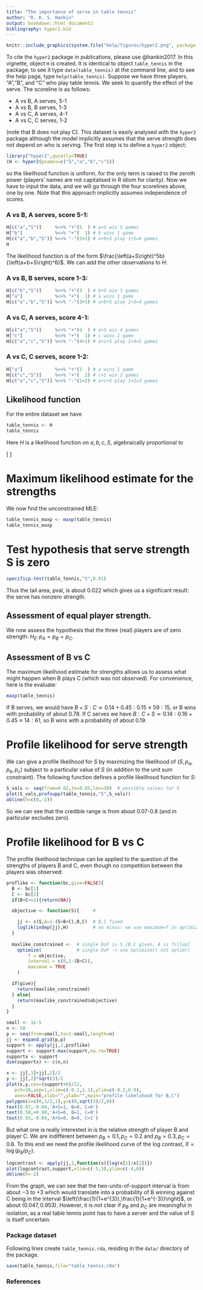 ```yaml
---
title: "The importance of serve in table tennis"
author: "R. K. S. Hankin"
output: bookdown::html_document2
bibliography: hyper2.bib
---
```



```r
knitr::include_graphics(system.file("help/figures/hyper2.png", package = "hyper2"))
```

To cite the `hyper2` package in publications, please use @hankin2017.
In this vignette, object `H` is created.  It is identical to object
`table_tennis` in the package; to see it type `data(table_tennis)` at
the command line, and to see the help page, type `help(table_tennis)`.
Suppose we have three players, "A","B", and "C" who play table tennis.
We seek to quantify the effect of the serve.  The scoreline is as
follows:

* A vs B, A serves, 5-1
* A vs B, B serves, 1-3
* A vs C, A serves, 4-1
* A vs C, C serves, 1-2

(note that B does not play C).  This dataset is easily analysed with
the `hyper2` package although the model implicitly assumes that the
serve strength does not depend on who is serving.  The first step is
to define a `hyper2` object:

```r
library("hyper2",quietly=TRUE)
(H <- hyper2(pnames=c("S","a","b","c")))
```

so the likelihood function is uniform, for the only term is raised to
the zeroth power (players' names are not capitalised in R idiom for
clarity).  Now we have to input the data, and we will go through the
four scorelines above, one by one.  Note that this approach implicitly
assumes independence of scores.


### A vs B, A serves, score 5-1:
```r
H[c("a","S")]     %<>% "+"(5  ) # a+S win 5 games
H["b"]            %<>% "+"(  1) # b wins 1 game
H[c("a","b","S")] %<>% "-"(5+1) # a+b+S play 1+5=6 games
H
```

The likelihood function is of the form
$\frac{\left(a+S\right)^5b}{\left(a+b+S\right)^6}$.  We can add the
other observations to $H$:

### A vs B, B serves, score 1-3:
```r
H[c("b","S")]     %<>% "+"(3  ) # b+S win 3 games
H["a"]            %<>% "+"(  1) # a wins 1 game 
H[c("a","b","S")] %<>% "-"(3+1) # a+b+S play 1+3=4 games
```

### A vs C, A serves, score 4-1:
```r
H[c("a","S")]     %<>% "+"(4  ) # a+S win 4 games
H["c"]            %<>% "+"(  1) # c wins 1 game 
H[c("a","c","S")] %<>% "-"(4+1) # a+c+S play 1+4=5 games
```

### A vs C, C serves, score 1-2:
```r
H["a"]            %<>% "+"(1  ) # a wins 1 game
H[c("c","S")]     %<>% "+"(  2) # c+S win 2 games
H[c("a","c","S")] %<>% "-"(1+2) # a+c+S play 1+2=3 games
```



## Likelihood function

For the entire dataset we have

```r
table_tennis <- H
table_tennis
```

Here $H$ is a likelihood function on $a,b,c,S$, algebraically
proportional to

\[
\frac{(S+a)^9(S+b)^3(S+c)^2a^2bc}{(S+a+b)^{10}(S+a+c)^8}
\]

# Maximum likelihood estimate for the strengths

We now find the unconstrained MLE:

```r
table_tennis_maxp <- maxp(table_tennis)
table_tennis_maxp
```

# Test hypothesis that serve strength S is zero

```r
specificp.test(table_tennis,"S",0.01)
```

Thus the tail area, pval, is about 0.022 which gives us a significant
result: the serve has nonzero strength.



## Assessment of equal player strength.

We now assess the hypothesis that the three (real) players are of zero
strength:  $H_E\colon p_A=p_B=p_C$.

## Assessment of B vs C

The maximum likelihood estimate for strengths allows us to assess what
might happen when B plays C (which was not observed).  For
convenience, here is the evaluate:

```r
maxp(table_tennis)
```

If B serves, we would have $B+S:C\simeq 0.14+0.45:0.15\equiv 59:15$,
or B wins with probability of about $0.78$.  If C serves we have
$B:C+S\simeq 0.14:0.16+0.45\equiv 14:61$, so B wins with a probability
of about $0.19$.


# Profile likelihood for serve strength

We can give a profile likelihood for $S$ by maximizing the likelihood
of $(S,p_a,p_b,p_c)$ subject to a particular value of $S$ (in addition
to the unit sum constraint).  The following function defines a profile
likelihood function for $S$:

```r
S_vals <- seq(from=0.02,to=0.85,len=30)  # possible values for S
plot(S_vals,profsupp(table_tennis,"S",S_vals))
abline(h=c(0,-2))
```

So we can see that the credible range is from about 0.07-0.8 (and in
particular excludes zero).


# Profile likelihood for B vs C

The profile likelihood technique can be applied to the question of the
strengths of players B and C, even though no competition between the
players was observed:  

```r
proflike <- function(bc,give=FALSE){
  B <- bc[1]
  C <- bc[2]
  if(B+C>=1){return(NA)}

  objective <- function(S){     #

    jj <- c(S,A=1-(S+B+C),B,C)  # B,C fixed
    loglik(indep(jj),H)         # no minus: we use maximum=T in optimize()
  }
  
  maxlike_constrained <-  # single DoF is S [B,C given, A is fillup]
    optimize(             # single DoF -> use optimize() not optim()
        f = objective,         
        interval = c(0,1-(B+C)),
        maximum = TRUE
    )

  if(give){
    return(maxlike_constrained)
  } else{
    return(maxlike_constrained$objective)
  }
} 

small <- 1e-5
n <- 50
p <- seq(from=small,to=1-small,length=n)
jj <- expand.grid(p,p)
support <- apply(jj,1,proflike)
support <- support-max(support,na.rm=TRUE)
supportx <- support
dim(supportx) <- c(n,n)

x <- jj[,1]+jj[,2]/2
y <- jj[,2]*sqrt(3)/2
plot(x,y,cex=(support+6)/12, 
   pch=16,asp=1,xlim=c(-0.1,1.1),ylim=c(-0.2,0.9),
   axes=FALSE,xlab="",ylab="",main="profile likelihood for B,C")
polygon(x=c(0,1/2,1),y=c(0,sqrt(3)/2,0))
text(0.07,-0.04,'A+S=1, B=0, C=0')
text(0.50,+0.90,'A+S=0, B=1, C=0')
text(0.93,-0.04,'A+S=0, B=0, C=1')
```


But what one is really interested in is the relative strength of
player B and player C.  We are indifferent between $p_B=0.1,p_C=0.2$
and $p_B=0.3,p_C=0.6$.  To this end we need the profile likelihood
curve of the log contrast, $X=\log\left(p_B/p_C\right)$.

```r
logcontrast <- apply(jj,1,function(x){log(x[1]/x[2])})
plot(logcontrast,support,xlim=c(-5,5),ylim=c(-4,0))
abline(h=-2)
```

From the graph, we can see that the two-units-of-support interval is
from about $-3$ to $+3$ which would translate into a probability of B
winning against C being in the interval
$\left(\frac{1}{1+e^{3}},\frac{1}{1+e^{-3}}\right)$, or about
$(0.047,0.953)$.  However, it is not clear if $p_B$ and $p_C$ are
meaningful in isolation, as a real table tennis point has to have a
server and the value of $S$ is itself uncertain.



### Package dataset

Following lines create `table_tennis.rda`, residing in the `data/`
directory of the package.

```r
save(table_tennis,file="table_tennis.rda")
```

### References {-}